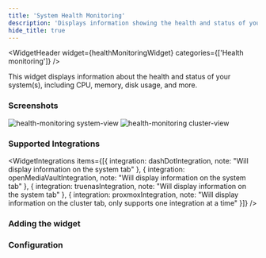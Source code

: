 ```yaml
---
title: 'System Health Monitoring'
description: 'Displays information showing the health and status of your system(s).'
hide_title: true
---
```




<WidgetHeader
  widget={healthMonitoringWidget}
  categories={['Health monitoring']}
/>

This widget displays information about the health and status of your system(s), including CPU, memory, disk usage, and more.

### Screenshots


<img src={systemView} alt="health-monitoring system-view" width={256} height={256} />
<img src={clusterView} alt="health-monitoring cluster-view" width={256} height={256} />

### Supported Integrations

<WidgetIntegrations items={[{
  integration: dashDotIntegration,
  note: "Will display information on the system tab"
}, {
  integration: openMediaVaultIntegration,
  note: "Will display information on the system tab"
}, {
  integration: truenasIntegration,
  note: "Will display information on the system tab"
}, {
  integration: proxmoxIntegration,
  note: "Will display information on the cluster tab, only supports one integration at a time"
}]} />

### Adding the widget

<AddingWidget />

### Configuration
<WidgetConfig configuration={healthMonitoringWidget.configuration} />
